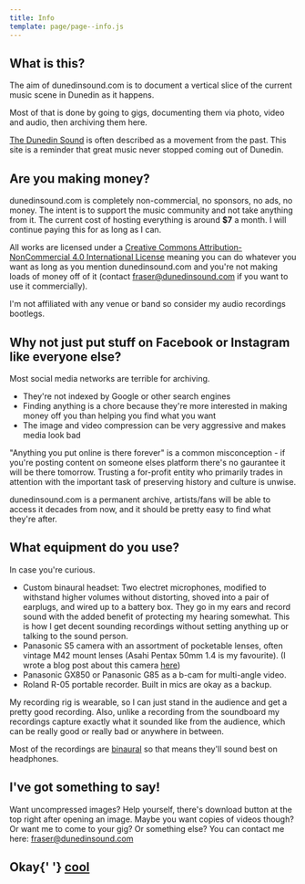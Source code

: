 ```yaml
---
title: Info
template: page/page--info.js
---
```


## What is this?

The aim of dunedinsound.com is to document a vertical slice of the current music scene in Dunedin as it happens.

Most of that is done by going to gigs, documenting them via photo, video and audio, then archiving them here.

[The Dunedin Sound](https://en.wikipedia.org/wiki/Dunedin_sound) is often described as a movement from the past. This site is a reminder that great music never stopped coming out of Dunedin.

## Are you making money?

dunedinsound.com is completely non-commercial, no sponsors, no ads, no money. The intent is to support the music community and not take anything from it. The current cost of hosting everything is around **\$7** a month. I will continue paying this for as long as I can.

All works are licensed under a <a rel="license" href="http://creativecommons.org/licenses/by-nc/4.0/">Creative Commons Attribution-NonCommercial 4.0 International License</a> meaning you can do whatever you want as long as you mention dunedinsound.com and you're not making loads of money off of it (contact fraser@dunedinsound.com if you want to use it commercially).

I'm not affiliated with any venue or band so consider my audio recordings bootlegs.

## Why not just put stuff on Facebook or Instagram like everyone else?

Most social media networks are terrible for archiving.

- They're not indexed by Google or other search engines
- Finding anything is a chore because they're more interested in making money off you than helping you find what you want
- The image and video compression can be very aggressive and makes media look bad

"Anything you put online is there forever" is a common misconception - if you're posting content on someone elses platform there's no gaurantee it will be there tomorrow. Trusting a for-profit entity who primarily trades in attention with the important task of preserving history and culture is unwise.

dunedinsound.com is a permanent archive, artists/fans will be able to access it decades from now, and it should be pretty easy to find what they're after.

## What equipment do you use?

In case you're curious.

- Custom binaural headset: Two electret microphones, modified to withstand higher volumes without distorting, shoved into a pair of earplugs, and wired up to a battery box. They go in my ears and record sound with the added benefit of protecting my hearing somewhat. This is how I get decent sounding recordings without setting anything up or talking to the sound person.
- Panasonic S5 camera with an assortment of pocketable lenses, often vintage M42 mount lenses (Asahi Pentax 50mm 1.4 is my favourite). (I wrote a blog post about this camera [here](/blog/micro_four_thirds_vs_full_frame_bigger_more_expensive_but_is_it_better))
- Panasonic GX850 or Panasonic G85 as a b-cam for multi-angle video.
- Roland R-05 portable recorder. Built in mics are okay as a backup.

My recording rig is wearable, so I can just stand in the audience and get a pretty good recording. Also, unlike a recording from the soundboard my recordings capture exactly what it sounded like from the audience, which can be really good or really bad or anywhere in between.

Most of the recordings are [binaural](https://en.wikipedia.org/wiki/Binaural_recording) so that means they'll sound best on headphones.

## I've got something to say!

Want uncompressed images? Help yourself, there's download button at the top right after opening an image. Maybe you want copies of videos though? Or want me to come to your gig? Or something else? You can contact me here: <a href="mailto:fraser@dunedinsound.com">fraser@dunedinsound.com</a>

<h2>
  Okay{' '}
  <a
    onmouseover="const msg = new SpeechSynthesisUtterance();msg.voiceURI = 'native';msg.volume = 1;msg.rate = 0.1;msg.pitch = Math.floor(Math.random() * (2 - 0 + 1));msg.text = 'cool';msg.lang = 'en-US';speechSynthesis.speak(msg);"
    className="trippy"
    href="/"
  >
    cool
  </a>
</h2>
